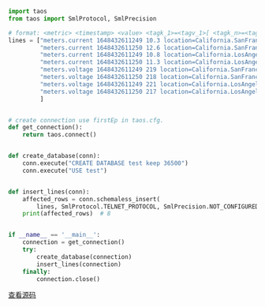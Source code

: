 ```py
import taos
from taos import SmlProtocol, SmlPrecision

# format: <metric> <timestamp> <value> <tagk_1>=<tagv_1>[ <tagk_n>=<tagv_n>]
lines = ["meters.current 1648432611249 10.3 location=California.SanFrancisco groupid=2",
         "meters.current 1648432611250 12.6 location=California.SanFrancisco groupid=2",
         "meters.current 1648432611249 10.8 location=California.LosAngeles groupid=3",
         "meters.current 1648432611250 11.3 location=California.LosAngeles groupid=3",
         "meters.voltage 1648432611249 219 location=California.SanFrancisco groupid=2",
         "meters.voltage 1648432611250 218 location=California.SanFrancisco groupid=2",
         "meters.voltage 1648432611249 221 location=California.LosAngeles groupid=3",
         "meters.voltage 1648432611250 217 location=California.LosAngeles groupid=3",
         ]


# create connection use firstEp in taos.cfg.
def get_connection():
    return taos.connect()


def create_database(conn):
    conn.execute("CREATE DATABASE test keep 36500")
    conn.execute("USE test")


def insert_lines(conn):
    affected_rows = conn.schemaless_insert(
        lines, SmlProtocol.TELNET_PROTOCOL, SmlPrecision.NOT_CONFIGURED)
    print(affected_rows)  # 8


if __name__ == '__main__':
    connection = get_connection()
    try:
        create_database(connection)
        insert_lines(connection)
    finally:
        connection.close()

```

[查看源码](https://github.com/taosdata/TDengine/blob/main/docs/examples/python/telnet_line_protocol_example.py)
